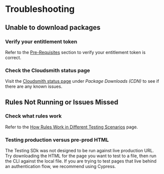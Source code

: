 # Troubleshooting

## Unable to download packages

### Verify your entitlement token

Refer to the [Pre-Requisites](./get-started#pre-requisites) section to verify your entitlement token is correct.

### Check the Cloudsmith status page

Visit the [Cloudsmith status page](https://status.cloudsmith.io/) under _Package Downloads (CDN)_ to see if there are
any known issues.

## Rules Not Running or Issues Missed

### Check what rules work

Refer to the [How Rules Work in Different Testing Scenarios](./about_our_rules) page.

### Testing production versus pre-prod HTML

The Testing SDk was not designed to be run against live production URL. Try downloading the HTML for the page you want
to test to a file, then run the CLI against the local file. If you are trying to test pages that live behind an
authentication flow, we recommend using Cypress.

